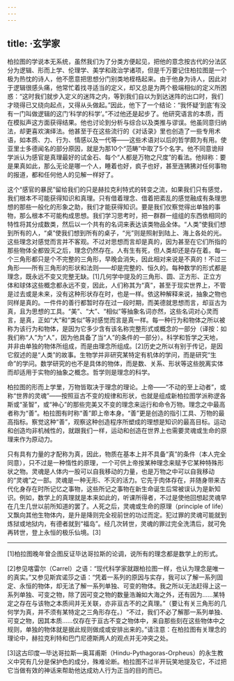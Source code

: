 ```yaml
---
---
---
```

title: ·玄学家
---




柏拉图的学说本无系统，虽然我们为了分类方便起见，把他的意念按古代的分法区分为逻辑、形而上学、伦理学、美学和政治学诸项，但是千万要记住柏拉图是一个极为热忱的诗人，他不愿意把思想分门别类地桎梏起来。由于他身为诗人，因此对于逻辑很感头痛，他常忙着找寻适当的定义，却又总是为两个极端相似的定义所困惑：“这时我们就步入定义的迷阵之内，等到我们自以为到达迷阵的出口时，我们才晓得已又绕向起点，又得从头做起。”因此，他下了一个结论：“我怀疑‘到底’有没有一门叫做逻辑的这门‘科学的科学’。”不过他还是起步了。他研究语言的本质，而在模拟声这方面获得结果。他也讨论到分析与综合以及类推与谬误。他虽同意归纳法，却更喜欢演绎法。他甚至于在这些流行的《对话录》里也创造了一些专用术语，如本质、力、行为、情感以及一代等——这些术语对以后的哲学颇为有用。使亚里士多德闻名的部分原因，就是为那10个“范畴”中取了5个名字。他不同意诡辩学派认为感官是真理最好的试金石、每个“人都是万物之尺度”的看法。他辩称：要是果真如此，那么无论是哪一个人，睡着也好，疯子也好，甚至连狒狒对任何事物的报道，都和任何他人的见解一样好了。

这个“感官的暴民”留给我们的只是赫拉克利特式的转变之流，如果我们只有感觉，我们根本不可能获得知识和真理。只有借着理念、借着把紊乱的感觉融成有条理思想的那些一般化的形象之助，我们才能获得知识。要是我们仅察觉得出单独的事物，那么根本不可能构成思想。我们学习思考时，把一群群一组组的东西依相同的特性将其分成数类，然后以一个共有的名词来表达该类物品全体。“人类”使我们想到所有的人，“桌”使我们想到所有的桌子，“光”则是照射到陆上、海上各处的光。这些理念对感觉而言并不客观。不过对思想而言却是真的，因为甚至在它们所指的那些物体全都毁灭之后，理念仍然存在。人有生有死，但人类却还是存在着。每一个三角形都只是个不完整的三角形，早晚会消失，因此相对来说是不真的！不过三角形——所有三角形的形状和法则——却是完整的、恒久的。每种数学的形式都是理念，既永远不变又完整无缺。[1]几何学中提及的三角形、圆、正方形、正立方体和球体这些概念都永远不变，因此，人们称其为“真”，甚至于现实世界上，不管是过去或是未来，没有这种形状存在时，也是一样。依这种解释来说，抽象之物也同样是真的。一件件的善行都暂时存在过一段时期，而美德就思想而言，却亘古为真，且为思想的工具。“美”、“大”、“相似”等抽象名词亦然，这些名词对心灵而言，是真，正如“大”和“类似”等对感觉而言是真一样。每一种行为和物体之所以被称为该行为和物体，是因为它多少含有该名称完整形式或概念的一部分（译按：如我们称“人”为“人”，因为他具备了当“人”的条件的一部分）。科学和哲学之天地，并非由单独的物体所组成，而是由理念所组成。[2]历史之所以有别于传记，是因它叙述的是“人类”的故事。生物学并非研究某特定有机体的学问，而是研究“生命”的学问。数学研究的也不是具体的物体，而是数、关系、形状等这些脱离实体而却适用于实物的抽象之概念。哲学则是理念的科学。

柏拉图的形而上学里，万物皆取决于理念的理论。上帝——“不动的至上动者”，或称“世界的灵魂”——按照亘古不变的规律和形状，也就是组成新柏拉图学派称逻各斯或“圣智”，或“神心”的那些完美又不变的理念来运行和命令万物。理念之中最高者称为“善”。柏拉图有时称“善”即上帝本身。“善”更是创造的指引工具、万物的最高指标。察觉这种“善”，观察这种创造程序所塑成的理想是知识的最高目标。运动和创造均非机械性的，就跟我们一样，运动和创造在世界上也需要灵魂或生命的原理来作为原动力。

只有具有力量的才配称为真，因此，物质在基本上并不具备“真”的条件（本人完全同意），只不过是一种惰性的原理，一个可供上帝按某种理念来赋予它某种特殊形状之物。灵魂是人体内一股可以自我移动的力量，也是万物之中可以自我移动的“灵魂”之一部。灵魂是一种无形、不灭的活力。它先于肉体存在，并随身带来古代化身存在时所记忆之事物，这些所记之事物在新生命诞生后常被误认为是新知识。例如，数学上的真理就是本来如此的，听课所得者，不过是使他回想起灵魂早在几生几世以前所知道的罢了。人死之后，灵魂或生命的原理（principle of life）又飘向其他生物体内，是升是降则完全视前世的功过而定。犯过罪的灵魂可能就到炼狱或地狱内，有德者就到“福岛”。经几次转世，灵魂的罪过完全洗清后，就可免再转世，登上永恒的极乐仙境。[3]



* * *



[1]柏拉图晚年曾企图反证毕达哥拉斯的论调，说所有的理念都是数学上的形式。

[2]参见喀雷尔（Carrel）之语：“现代科学家就跟柏拉图一样，也认为理念是唯一的真实。”又参见斯宾诺莎之语：“凭着一系列的原因与实存，我可以了解一系列固定、永恒的物体，却无法了解一系列单独、可变的物体。我之所以无法赶得上这一系列单独、可变之物，除了因可变之物的数量浩瀚如大海之外，还有因为……某特定之存在与该物之本质间并无关联，亦非亘古不的之真理。”（要让有关三角形的几何学为真，并不须有某特定之三角形存在。）“不过，我们不必了解那一系列单独、可变之物，因其本质……仅存在于亘古不变之物体中，来自那些刻在这些物体中之规则，单独的物体就是据此规则做成或安排出来的。”请注意：在柏拉图有关理念的理论中，赫拉克利特和巴门尼德斯两人的观点并无冲突之处。

[3]这古印度—毕达哥拉斯—奥耳甫斯（Hindu-Pythagoras-Orpheus）的永生教义中究有几分是保护色的成分，殊难论断。柏拉图不过半开玩笑地提及它，不过把它当做有效的神话来帮助他达成劝人行为正当的目的而已。